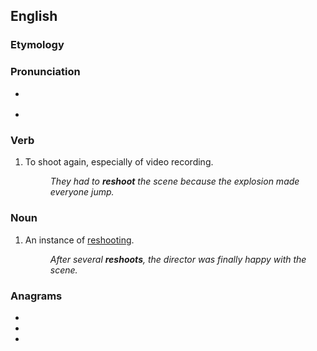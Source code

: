 {{also|re-shoot}}
==English==

===Etymology===
{{prefix|re-|shoot|lang=en}}

===Pronunciation===
* {{qualifier|verb}} {{IPA|/ɹiːˈʃuːt/|lang=en}}
* {{qualifier|noun}} {{IPA|/ˈɹiːʃuːt/|lang=en}}

===Verb===
{{en-verb|reshoots|reshooting|reshot}}
# To shoot again, especially of video recording.
#: ''They had to '''reshoot''' the scene because the explosion made everyone jump.''

===Noun===
{{en-noun}}

# An instance of [[reshooting]].
#: ''After several '''reshoots''', the director was finally happy with the scene.''

===Anagrams===
* {{l|en|hooters}}
* {{l|en|shooter}}
* {{l|en|soother}}